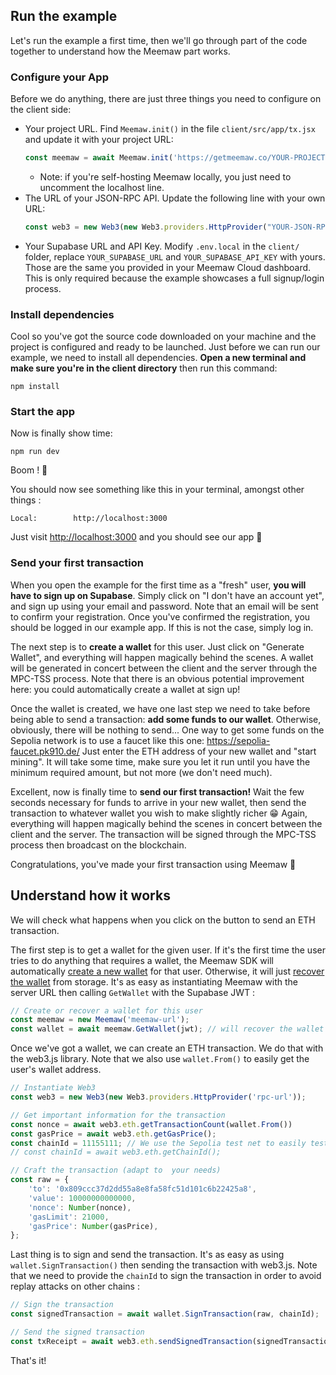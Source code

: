 ## Run the example

Let's run the example a first time, then we'll go through part of the code together to understand how the Meemaw part works.

### Configure your App
Before we do anything, there are just three things you need to configure on the client side: 
- Your project URL. Find `Meemaw.init()` in the file `client/src/app/tx.jsx` and update it with your project URL: 
    ```javascript title="client/src/app/tx.jsx"
    const meemaw = await Meemaw.init('https://getmeemaw.co/YOUR-PROJECT-URL');
    ```
    - Note: if you're self-hosting Meemaw locally, you just need to uncomment the localhost line.
- The URL of your JSON-RPC API. Update the following line with your own URL:
    ```javascript title="client/src/app/tx.jsx"
    const web3 = new Web3(new Web3.providers.HttpProvider("YOUR-JSON-RPC-API-URL"));
    ```
- Your Supabase URL and API Key. Modify `.env.local` in the `client/` folder, replace `YOUR_SUPABASE_URL` and `YOUR_SUPABASE_API_KEY` with yours. Those are the same you provided in your Meemaw Cloud dashboard. This is only required because the example showcases a full signup/login process.

### Install dependencies
Cool so you've got the source code downloaded on your machine and the project is configured and ready to be launched. Just before we can run our example, we need to install all dependencies. **Open a new terminal and make sure you're in the client directory** then run this command:

```
npm install
```

### Start the app

Now is finally show time:

```
npm run dev
```

Boom ! 🎉

You should now see something like this in your terminal, amongst other things :

```
Local:        http://localhost:3000
```

Just visit [http://localhost:3000](http://localhost:3000) and you should see our app 🥳

### Send your first transaction
When you open the example for the first time as a "fresh" user, **you will have to sign up on Supabase**. Simply click on "I don't have an account yet", and sign up using your email and password. Note that an email will be sent to confirm your registration. Once you've confirmed the registration, you should be logged in our example app. If this is not the case, simply log in.

The next step is to **create a wallet** for this user. Just click on "Generate Wallet", and everything will happen magically behind the scenes. A wallet will be generated in concert between the client and the server through the MPC-TSS process. Note that there is an obvious potential improvement here: you could automatically create a wallet at sign up!

Once the wallet is created, we have one last step we need to take before being able to send a transaction: **add some funds to our wallet**. Otherwise, obviously, there will be nothing to send... One way to get some funds on the Sepolia network is to use a faucet like this one: https://sepolia-faucet.pk910.de/ Just enter the ETH address of your new wallet and "start mining". It will take some time, make sure you let it run until you have the minimum required amount, but not more (we don't need much).

Excellent, now is finally time to **send our first transaction!** Wait the few seconds necessary for funds to arrive in your new wallet, then send the transaction to whatever wallet you wish to make slightly richer 😁 Again, everything will happen magically behind the scenes in concert between the client and the server. The transaction will be signed through the MPC-TSS process then broadcast on the blockchain.

Congratulations, you've made your first transaction using Meemaw 🎉

## Understand how it works
We will check what happens when you click on the button to send an ETH transaction.

The first step is to get a wallet for the given user. If it's the first time the user tries to do anything that requires a wallet, the Meemaw SDK will automatically [create a new wallet](/docs/how-does-it-work) for that user. Otherwise, it will just [recover the wallet](/docs/how-does-it-work) from storage. It's as easy as instantiating Meemaw with the server URL then calling `GetWallet` with the Supabase JWT :

```javascript title="client/src/app/tx.jsx"
// Create or recover a wallet for this user
const meemaw = new Meemaw('meemaw-url');
const wallet = await meemaw.GetWallet(jwt); // will recover the wallet if exists for the user or create a new one
```

Once we've got a wallet, we can create an ETH transaction. We do that with the web3.js library. Note that we also use `wallet.From()` to easily get the user's wallet address.

```javascript title="client/src/app/tx.jsx"
// Instantiate Web3
const web3 = new Web3(new Web3.providers.HttpProvider('rpc-url'));

// Get important information for the transaction
const nonce = await web3.eth.getTransactionCount(wallet.From())
const gasPrice = await web3.eth.getGasPrice();
const chainId = 11155111; // We use the Sepolia test net to easily test the whole process
// const chainId = await web3.eth.getChainId();

// Craft the transaction (adapt to  your needs)   
const raw = {
    'to': '0x809ccc37d2dd55a8e8fa58fc51d101c6b22425a8',
    'value': 10000000000000, 
    'nonce': Number(nonce),
    'gasLimit': 21000,
    'gasPrice': Number(gasPrice),
};
```

Last thing is to sign and send the transaction. It's as easy as using `wallet.SignTransaction()` then sending the transaction with web3.js. Note that we need to provide the `chainId` to sign the transaction in order to avoid replay attacks on other chains :

```javascript title="client/src/app/tx.jsx"
// Sign the transaction
const signedTransaction = await wallet.SignTransaction(raw, chainId);

// Send the signed transaction
const txReceipt = await web3.eth.sendSignedTransaction(signedTransaction);
```

That's it!